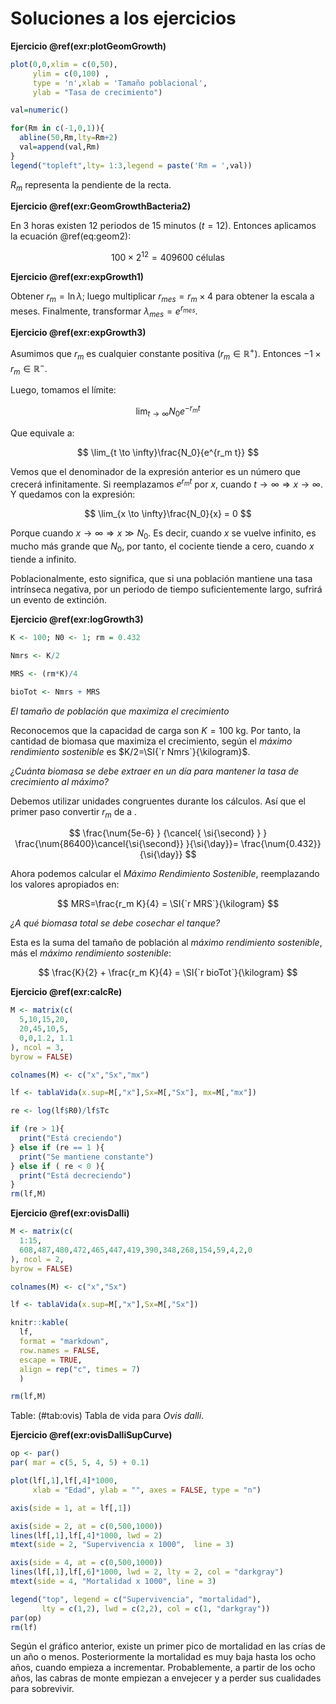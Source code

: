 # Soluciones a los ejercicios


**Ejercicio \@ref(exr:plotGeomGrowth)**


```r
plot(0,0,xlim = c(0,50),
     ylim = c(0,100) ,
     type = 'n',xlab = 'Tamaño poblacional',
     ylab = "Tasa de crecimiento")

val=numeric()

for(Rm in c(-1,0,1)){
  abline(50,Rm,lty=Rm+2)
  val=append(val,Rm)
}
legend("topleft",lty= 1:3,legend = paste('Rm = ',val))
```

$R_m$ representa la pendiente de la recta.

**Ejercicio \@ref(exr:GeomGrowthBacteria2)**

En 3 horas existen 12 periodos de 15 minutos ($t=12$). Entonces aplicamos la ecuación \@ref(eq:geom2):

$$
100\times 2^{12} = \num{409600}\text{ células}
$$


**Ejercicio \@ref(exr:expGrowth1)**

Obtener $r_m = \ln \lambda$; luego multiplicar $r_{mes}=r_m \times 4$ para obtener la escala a meses. Finalmente, transformar $\lambda_{mes}=e^{r_{mes}}$.

**Ejercicio \@ref(exr:expGrowth3)**

Asumimos que $r_m$ es cualquier constante positiva ($r_m \in \mathbb{R}^+$). Entonces $-1\times r_m \in \mathbb{R}^-$.

Luego, tomamos el límite:

$$
\lim_{t \to \infty}N_0 e^{-r_m t}
$$

Que equivale a:

$$
\lim_{t \to \infty}\frac{N_0}{e^{r_m t}}
$$

Vemos que el denominador de la expresión anterior es un número que crecerá infinitamente. Si reemplazamos $e^{r_m t}$ por $x$, cuando $t \to \infty \Rightarrow x \to \infty$. Y quedamos con la expresión:

$$
\lim_{x \to \infty}\frac{N_0}{x} = 0
$$

Porque cuando $x \to \infty \Rightarrow x \gg N_0$. Es decir, cuando $x$ se vuelve infinito, es mucho más grande que $N_0$, por tanto, el cociente tiende a cero, cuando $x$ tiende a infinito.

Poblacionalmente, esto significa, que si una población mantiene una tasa intrínseca negativa, por un periodo de tiempo suficientemente largo, sufrirá un evento de extinción.


**Ejercicio \@ref(exr:logGrowth3)**

```r
K <- 100; N0 <- 1; rm = 0.432

Nmrs <- K/2

MRS <- (rm*K)/4

bioTot <- Nmrs + MRS
```

*El tamaño de población que maximiza el crecimiento*

Reconocemos que la capacidad de carga son $K=\SI{100}{\kilogram}$. Por tanto, la cantidad de biomasa que maximiza el crecimiento, según el *máximo rendimiento sostenible* es $K/2=\SI{`r Nmrs`}{\kilogram}$.

*¿Cuánta biomasa se debe extraer en un día para mantener la tasa de crecimiento al máximo?*

Debemos utilizar unidades congruentes durante los cálculos. Así que el primer paso convertir $r_m$ de \si{\per\second} a \si{\per\day}.

$$
\frac{\num{5e-6} }
{\cancel{ \si{\second} } }
\frac{\num{86400}\cancel{\si{\second}} }{\si{\day}}= 
\frac{\num{0.432}}
{\si{\day}}
$$

Ahora podemos calcular el *Máximo Rendimiento Sostenible*, reemplazando los valores apropiados en:

$$
MRS=\frac{r_m K}{4} = \SI{`r MRS`}{\kilogram}
$$

*¿A qué biomasa total se debe cosechar el tanque?*

Esta es la suma del tamaño de población al *máximo rendimiento sostenible*, más el *máximo rendimiento sostenible*:

$$
\frac{K}{2} + \frac{r_m K}{4} = \SI{`r bioTot`}{\kilogram}
$$


**Ejercicio \@ref(exr:calcRe)**


```r
M <- matrix(c(
  5,10,15,20,
  20,45,10,5,
  0,0,1.2, 1.1
), ncol = 3,
byrow = FALSE)

colnames(M) <- c("x","Sx","mx")

lf <- tablaVida(x.sup=M[,"x"],Sx=M[,"Sx"], mx=M[,"mx"])

re <- log(lf$R0)/lf$Tc

if (re > 1){
  print("Está creciendo")
} else if (re == 1 ){
  print("Se mantiene constante")
} else if ( re < 0 ){
  print("Está decreciendo")
}
rm(lf,M)
```


**Ejercicio \@ref(exr:ovisDalli)**

```r
M <- matrix(c(
  1:15,
  608,487,480,472,465,447,419,390,348,268,154,59,4,2,0
), ncol = 2,
byrow = FALSE)

colnames(M) <- c("x","Sx")

lf <- tablaVida(x.sup=M[,"x"],Sx=M[,"Sx"])
```

\begingroup
\sffamily
\small
\singlespacing

```r
knitr::kable(
  lf,
  format = "markdown",
  row.names = FALSE,
  escape = TRUE,
  align = rep("c", times = 7)
  )

rm(lf,M)
```

Table: (\#tab:ovis) Tabla de vida para *Ovis dalli*.

\endgroup


\begingroup
\small
\printindex
\vfill
\endgroup


**Ejercicio \@ref(exr:ovisDalliSupCurve)**


```r
op <- par()
par( mar = c(5, 5, 4, 5) + 0.1)

plot(lf[,1],lf[,4]*1000,
     xlab = "Edad", ylab = "", axes = FALSE, type = "n")

axis(side = 1, at = lf[,1])

axis(side = 2, at = c(0,500,1000))
lines(lf[,1],lf[,4]*1000, lwd = 2)
mtext(side = 2, "Supervivencia x 1000",  line = 3)

axis(side = 4, at = c(0,500,1000))
lines(lf[,1],lf[,6]*1000, lwd = 2, lty = 2, col = "darkgray")
mtext(side = 4, "Mortalidad x 1000", line = 3)

legend("top", legend = c("Supervivencia", "mortalidad"),
       lty = c(1,2), lwd = c(2,2), col = c(1, "darkgray"))
par(op)
rm(lf)
```

Según el gráfico anterior, existe un primer pico de mortalidad en las crías de un año o menos. Posteriormente la mortalidad es muy baja hasta los ocho años, cuando empieza a incrementar. Probablemente, a partir de los ocho años, las cabras de monte empiezan a envejecer y a perder sus cualidades para sobrevivir.